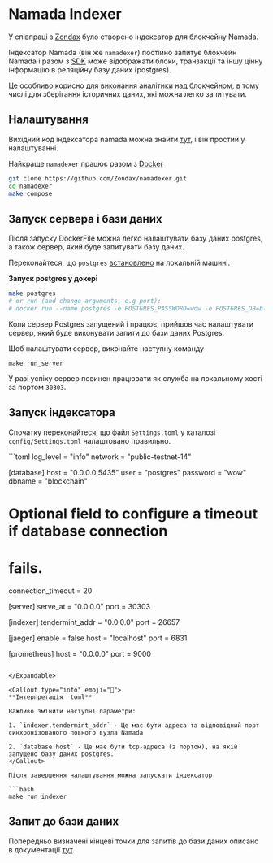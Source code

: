 
# Namada Indexer

У співпраці з [Zondax](https://zondax.ch/) було створено індексатор для блокчейну Namada.

Індексатор Namada (він же `namadexer`) постійно запитує блокчейн Namada і разом з [SDK](./sdk.mdx) може відображати блоки, транзакції та іншу цінну інформацію в реляційну базу даних (postgres).

Це особливо корисно для виконання аналітики над блокчейном, в тому числі для зберігання історичних даних, які можна легко запитувати.

## Налаштування

Вихідний код індексатора namada можна знайти [тут](https://github.com/zondax/namadexer), і він простий у налаштуванні.

Найкраще `namadexer` працює разом з [Docker](https://www.docker.com/products/docker-desktop)

```bash
git clone https://github.com/Zondax/namadexer.git
cd namadexer
make compose
```

## Запуск сервера і бази даних
Після запуску DockerFile можна легко налаштувати базу даних postgres, а також сервер, який буде запитувати базу даних.

Переконайтеся, що `postgres` [встановлено](https://www.postgresql.org/download/) на локальній машині.

**Запуск postgres у докері**
```bash
make postgres 
# or run (and change arguments, e.g port):
# docker run --name postgres -e POSTGRES_PASSWORD=wow -e POSTGRES_DB=blockchain -p 5432:5432 -d postgres
```
Коли сервер Postgres запущений і працює, прийшов час налаштувати сервер, який буде виконувати запити до бази даних Postgres.

Щоб налаштувати сервер, виконайте наступну команду
```
make run_server
```

У разі успіху сервер повинен працювати як служба на локальному хості за портом `30303`.

## Запуск індексатора

Спочатку переконайтеся, що файл `Settings.toml` у каталозі `config/Settings.toml` налаштовано правильно.

<Expandable>
```toml
log_level = "info"
network = "public-testnet-14"

[database]
host = "0.0.0.0:5435"
user = "postgres"
password = "wow"
dbname = "blockchain"
# Optional field to configure a timeout if database connection 
# fails.
connection_timeout = 20


[server]
serve_at = "0.0.0.0"
port = 30303

[indexer]
tendermint_addr = "0.0.0.0"
port = 26657

[jaeger]
enable = false
host = "localhost"
port = 6831

[prometheus]
host = "0.0.0.0"
port = 9000
```

</Expandable>

<Callout type="info" emoji="👀">
**Інтерпретація  toml**

Важливо змінити наступні параметри:

1. `indexer.tendermint_addr` - Це має бути адреса та відповідний порт синхронізованого повного вузла Namada

2. `database.host` - Це має бути tcp-адреса (з портом), на якій запущено базу даних postgres.
</Callout>

Після завершення налаштування можна запускати індексатор

```bash
make run_indexer
```

## Запит до бази даних

Попередньо визначені кінцеві точки для запитів до бази даних описано в документації [тут](https://github.com/Zondax/namadexer/blob/main/docs/04-server.md).

